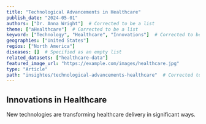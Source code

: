 ```yaml
---
title: "Technological Advancements in Healthcare"
publish_date: "2024-05-01"
authors: ["Dr. Anna Wright"]  # Corrected to be a list
theme: ["aHealthcare"]  # Corrected to be a list
keyword: ["Technology", "Healthcare", "Innovations"]  # Corrected to be a list
geographies: ["United States"]
regios: ["North America"]
diseases: []  # Specified as an empty list
related_datasets: ["healthcare-data"]
featured_image_url: "https://example.com/images/healthcare.jpg"
type: "Article"
path: "insightes/technological-advancements-healthcare"  # Corrected to add required 'path' field
---
```


## Innovations in Healthcare
New technologies are transforming healthcare delivery in significant ways.
